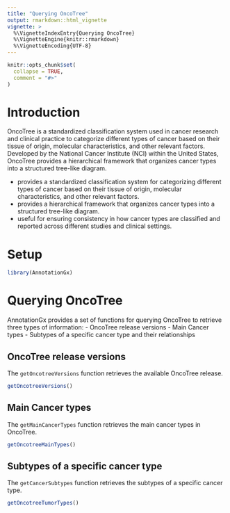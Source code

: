 ```yaml
---
title: "Querying OncoTree"
output: rmarkdown::html_vignette
vignette: >
  %\VignetteIndexEntry{Querying OncoTree}
  %\VignetteEngine{knitr::rmarkdown}
  %\VignetteEncoding{UTF-8}
---
```


```r
knitr::opts_chunk$set(
  collapse = TRUE,
  comment = "#>"
)
```

# Introduction
OncoTree is a standardized classification system used in cancer research 
and clinical practice to categorize different types of cancer based on 
their tissue of origin, molecular characteristics, and other relevant factors. 
Developed by the National Cancer Institute (NCI) within the United States, 
OncoTree provides a hierarchical framework that organizes cancer types into
a structured tree-like diagram.

- provides a standardized classification system for categorizing different
  types of cancer based on their tissue of origin, molecular characteristics,
  and other relevant factors.
- provides a hierarchical framework that organizes cancer types into a 
  structured tree-like diagram.
- useful for ensuring consistency in how cancer types are classified and 
  reported across different studies and clinical settings.


# Setup
```r
library(AnnotationGx)
```

# Querying OncoTree

AnnotationGx provides a set of functions for querying OncoTree to retrieve
three types of information:
- OncoTree release versions
- Main Cancer types
- Subtypes of a specific cancer type and their relationships

## OncoTree release versions
The `getOncotreeVersions` function retrieves the available OncoTree release.
```r
getOncotreeVersions()
```

## Main Cancer types
The `getMainCancerTypes` function retrieves the main cancer types in OncoTree.
```r
getOncotreeMainTypes()
```

## Subtypes of a specific cancer type
The `getCancerSubtypes` function retrieves the subtypes of a specific cancer type.
```r
getOncotreeTumorTypes()
```


